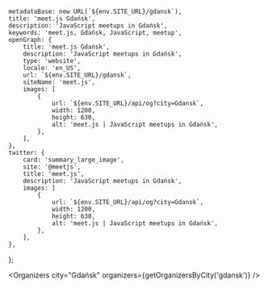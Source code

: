 
	metadataBase: new URL(`${env.SITE_URL}/gdansk`),
	title: 'meet.js Gdańsk',
	description: 'JavaScript meetups in Gdańsk',
	keywords: 'meet.js, Gdańsk, JavaScript, meetup',
	openGraph: {
		title: 'meet.js Gdańsk',
		description: 'JavaScript meetups in Gdańsk',
		type: 'website',
		locale: 'en_US',
		url: `${env.SITE_URL}/gdansk`,
		siteName: 'meet.js',
		images: [
			{
				url: `${env.SITE_URL}/api/og?city=Gdansk`,
				width: 1200,
				height: 630,
				alt: 'meet.js | JavaScript meetups in Gdańsk',
			},
		],
	},
	twitter: {
		card: 'summary_large_image',
		site: '@meetjs',
		title: 'meet.js',
		description: 'JavaScript meetups in Gdańsk',
		images: [
			{
				url: `${env.SITE_URL}/api/og?city=Gdansk`,
				width: 1200,
				height: 630,
				alt: 'meet.js | JavaScript meetups in Gdańsk',
			},
		],
	},
};

<CityBanner city="Gdańsk" background="city/gdansk.png" />

<EventSection city="Gdańsk" />

<LocalGroups localGroups={[]} />

<FAQ questions={GdanskFAQ} />

<Organizers city="Gdańsk" organizers={getOrganizersByCity('gdansk')} />

<CityEmail email="gdansk@meetjs.pl" />
